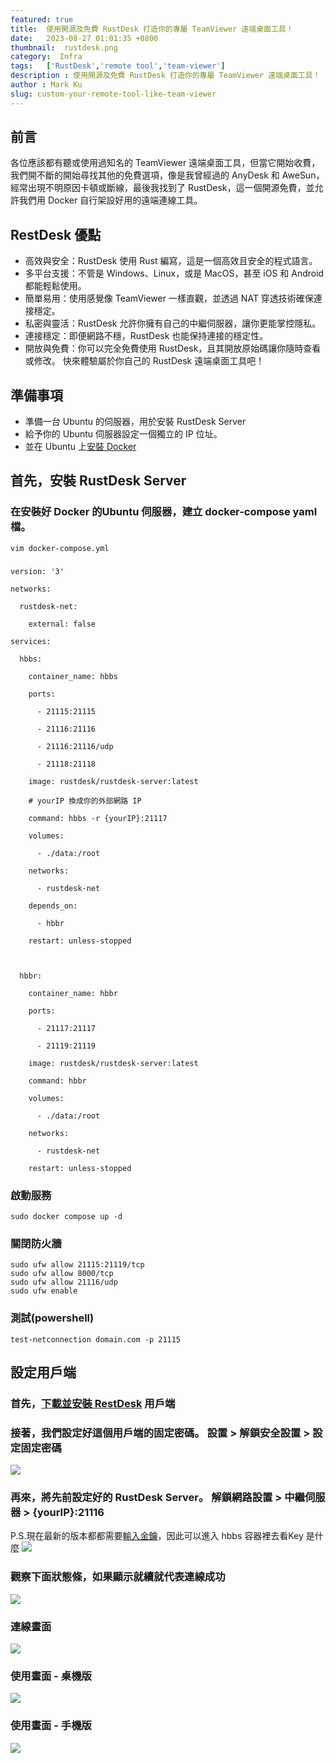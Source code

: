 ---
featured: true
title:  使用開源及免費 RustDesk 打造你的專屬 TeamViewer 遠端桌面工具！
date:   2023-08-27 01:01:35 +0800
thumbnail:  rustdesk.png
category:  Infra
tags:   ['RustDesk','remote tool','team-viewer']
description : 使用開源及免費 RustDesk 打造你的專屬 TeamViewer 遠端桌面工具！
author : Mark Ku
slug: custom-your-remote-tool-like-team-viewer
---

## 前言
各位應該都有聽或使用過知名的 TeamViewer 遠端桌面工具，但當它開始收費，我們開不斷的開始尋找其他的免費選項，像是我曾經過的 AnyDesk 和 AweSun，經常出現不明原因卡頓或斷線，最後我找到了 RustDesk，這一個開源免費，並允許我們用 Docker 自行架設好用的遠端連線工具。

## RestDesk 優點
* 高效與安全：RustDesk 使用 Rust 編寫，這是一個高效且安全的程式語言。
* 多平台支援：不管是 Windows、Linux，或是 MacOS，甚至 iOS 和 Android 都能輕鬆使用。
* 簡單易用：使用感覺像 TeamViewer 一樣直觀，並透過 NAT 穿透技術確保連接穩定。
* 私密與靈活：RustDesk 允許你擁有自己的中繼伺服器，讓你更能掌控隱私。
* 連接穩定：即便網路不穩，RustDesk 也能保持連接的穩定性。
* 開放與免費：你可以完全免費使用 RustDesk，且其開放原始碼讓你隨時查看或修改。
快來體驗屬於你自己的 RustDesk 遠端桌面工具吧！

## 準備事項
* 準備一台 Ubuntu 的伺服器，用於安裝 RustDesk Server 
* 給予你的 Ubuntu 伺服器設定一個獨立的 IP 位址。
* 並在 Ubuntu 上[安裝 Docker](https://docs.docker.com/engine/install/ubuntu/) 

## 首先，安裝 RustDesk Server 

### 在安裝好 Docker 的Ubuntu 伺服器，建立 docker-compose yaml 檔。
```
vim docker-compose.yml
```
### 
```
version: '3'

networks:

  rustdesk-net:

    external: false

services:

  hbbs:

    container_name: hbbs

    ports:

      - 21115:21115

      - 21116:21116

      - 21116:21116/udp

      - 21118:21118

    image: rustdesk/rustdesk-server:latest

    # yourIP 換成你的外部網路 IP 

    command: hbbs -r {yourIP}:21117

    volumes:

      - ./data:/root

    networks:

      - rustdesk-net

    depends_on:

      - hbbr

    restart: unless-stopped



  hbbr:

    container_name: hbbr

    ports:

      - 21117:21117

      - 21119:21119

    image: rustdesk/rustdesk-server:latest

    command: hbbr

    volumes:

      - ./data:/root

    networks:

      - rustdesk-net

    restart: unless-stopped

```
### 啟動服務

```
sudo docker compose up -d

```
### 關閉防火牆
```
sudo ufw allow 21115:21119/tcp
sudo ufw allow 8000/tcp
sudo ufw allow 21116/udp
sudo ufw enable
```

### 測試(powershell)

```
test-netconnection domain.com -p 21115
```


## 設定用戶端
### 首先，[下載並安裝 RestDesk](https://github.com/rustdesk/rustdesk/releases/tag/1.2.2) 用戶端
### 接著，我們設定好這個用戶端的固定密碼。 設置 > 解鎖安全設置  > 設定固定密碼
![](1.png)
### 再來，將先前設定好的 RustDesk Server。 解鎖網路設置 > 中繼伺服器 > {yourIP}:21116  

P.S.現在最新的版本都都需要[輸入金鑰](https://www.google.com/search?q=hbbs+key+%E7%9B%AE%E9%8C%84&rlz=1C1ONGR_zh-TWTW1121TW1121&oq=hbbs+key+%E7%9B%AE%E9%8C%84&gs_lcrp=EgZjaHJvbWUyBggAEEUYOTIHCAEQIRigATIHCAIQIRigATIHCAMQIRigAdIBCDM5NDBqMGoxqAIAsAIA&sourceid=chrome&ie=UTF-8)，因此可以進入 hbbs 容器裡去看Key 是什麼
![](2.png)
### 觀察下面狀態條，如果顯示就續就代表連線成功
![](3.png)
### 連線畫面
![](4.png)
### 使用畫面 - 桌機版
![](5.png)
### 使用畫面 - 手機版
![](6.png) 
